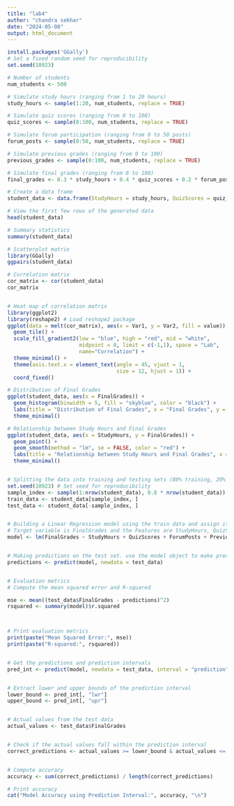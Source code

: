 ---
title: "lab4"
author: "chandra sekhar"
date: "2024-05-08"
output: html_document
---

```{r}
install.packages('GGally')
# Set a fixed random seed for reproducibility
set.seed(10923)

# Number of students
num_students <- 500

# Simulate study hours (ranging from 1 to 20 hours)
study_hours <- sample(1:20, num_students, replace = TRUE)

# Simulate quiz scores (ranging from 0 to 100)
quiz_scores <- sample(0:100, num_students, replace = TRUE)

# Simulate forum participation (ranging from 0 to 50 posts)
forum_posts <- sample(0:50, num_students, replace = TRUE)

# Simulate previous grades (ranging from 0 to 100)
previous_grades <- sample(0:100, num_students, replace = TRUE)

# Simulate final grades (ranging from 0 to 100)
final_grades <- 0.3 * study_hours + 0.4 * quiz_scores + 0.2 * forum_posts + 0.1 * previous_grades + rnorm(num_students, mean = 0, sd = 5) + 25

# Create a data frame
student_data <- data.frame(StudyHours = study_hours, QuizScores = quiz_scores, ForumPosts = forum_posts, PreviousGrades = previous_grades, FinalGrades = final_grades)

# View the first few rows of the generated data
head(student_data)

# Summary statistics
summary(student_data)

# Scatterplot matrix
library(GGally)
ggpairs(student_data)

# Correlation matrix
cor_matrix <- cor(student_data)
cor_matrix


# Heat map of correlation matrix
library(ggplot2)
library(reshape2) # Load reshape2 package
ggplot(data = melt(cor_matrix), aes(x = Var1, y = Var2, fill = value)) +
  geom_tile() +
  scale_fill_gradient2(low = "blue", high = "red", mid = "white", 
                       midpoint = 0, limit = c(-1,1), space = "Lab",
                       name="Correlation") +
  theme_minimal() +
  theme(axis.text.x = element_text(angle = 45, vjust = 1, 
                                   size = 12, hjust = 1)) +
  coord_fixed()

# Distribution of Final Grades
ggplot(student_data, aes(x = FinalGrades)) +
  geom_histogram(binwidth = 5, fill = "skyblue", color = "black") +
  labs(title = "Distribution of Final Grades", x = "Final Grades", y = "Frequency") +
  theme_minimal()

# Relationship between Study Hours and Final Grades
ggplot(student_data, aes(x = StudyHours, y = FinalGrades)) +
  geom_point() +
  geom_smooth(method = "lm", se = FALSE, color = "red") +
  labs(title = "Relationship between Study Hours and Final Grades", x = "Study Hours", y = "Final Grades") +
  theme_minimal()


# Splitting the data into training and testing sets (80% training, 20% testing)
set.seed(10923) # Set seed for reproducibility
sample_index <- sample(1:nrow(student_data), 0.8 * nrow(student_data))
train_data <- student_data[sample_index, ]
test_data <- student_data[-sample_index, ]


# Building a Linear Regression model using the train data and assign it to an object called model.
# Target variable is FinalGrades and the Features are StudyHours, QuizScores, ForumPosts, and PreviousGrades
model <- lm(FinalGrades ~ StudyHours + QuizScores + ForumPosts + PreviousGrades, data = train_data)


# Making predictions on the test set. use the model object to make prediction.
predictions <- predict(model, newdata = test_data)


# Evaluation metrics
# Compute the mean squared error and R-squared

mse <- mean((test_data$FinalGrades - predictions)^2)
rsquared <- summary(model)$r.squared



# Print evaluation metrics
print(paste("Mean Squared Error:", mse))
print(paste("R-squared:", rsquared))


# Get the predictions and prediction intervals
pred_int <- predict(model, newdata = test_data, interval = "prediction")


# Extract lower and upper bounds of the prediction interval
lower_bound <- pred_int[, "lwr"]
upper_bound <- pred_int[, "upr"]


# Actual values from the test data
actual_values <- test_data$FinalGrades


# Check if the actual values fall within the prediction interval
correct_predictions <- actual_values >= lower_bound & actual_values <= upper_bound


# Compute accuracy
accuracy <- sum(correct_predictions) / length(correct_predictions)

# Print accuracy
cat("Model Accuracy using Prediction Interval:", accuracy, "\n")

```